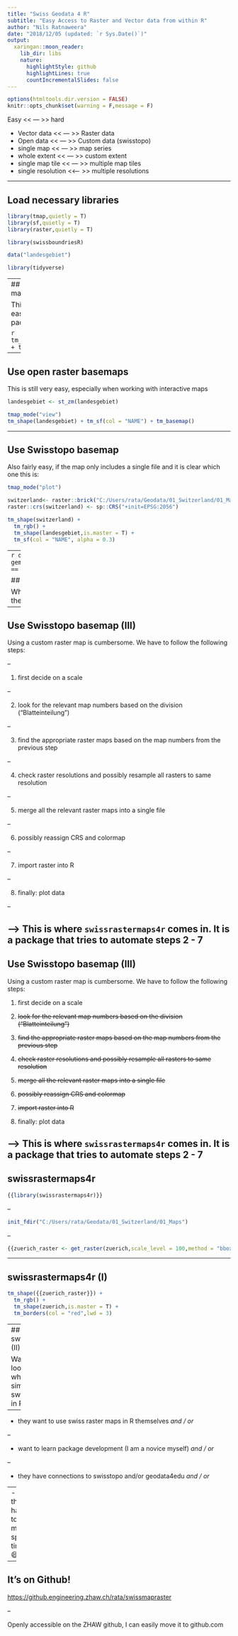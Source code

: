 ```yaml
---
title: "Swiss Geodata 4 R"
subtitle: "Easy Access to Raster and Vector data from within R"
author: "Nils Ratnaweera"
date: "2018/12/05 (updated: `r Sys.Date()`)"
output:
  xaringan::moon_reader:
    lib_dir: libs
    nature:
      highlightStyle: github
      highlightLines: true
      countIncrementalSlides: false
---
```


```r
options(htmltools.dir.version = FALSE)
knitr::opts_chunk$set(warning = F,message = F)
```

Easy << --- >> hard

- Vector data << --- >> Raster data
- Open data << --- >> Custom data (swisstopo)
- single map << --- >> map series
- whole extent << --- >> custom extent
- single map tile << --- >> multiple map tiles
- single resolution <<--- >> multiple resolutions

---

## Load necessary libraries

```r

library(tmap,quietly = T)
library(sf,quietly = T)
library(raster,quietly = T)

library(swissboundriesR)

data("landesgebiet")

library(tidyverse)
```
---
## Create a chloropleth map in `R`

This has become very easy with the new packages `sf`and `tmap`:

```r
tm_shape(landesgebiet) + tm_sf(col = "NAME")
```
---

## Use open raster basemaps

This is still very easy, especially when working with interactive maps

```r
landesgebiet <- st_zm(landesgebiet)
```


```r
tmap_mode("view")
tm_shape(landesgebiet) + tm_sf(col = "NAME") + tm_basemap()
```
---

## Use Swisstopo basemap

Also fairly easy, if the map only includes a single file and it is clear which one this is:

```r
tmap_mode("plot")

switzerland<- raster::brick("C:/Users/rata/Geodata/01_Switzerland/01_Maps/PK_1000_2056_relief/1mio_relief.tif")
raster::crs(switzerland) <- sp::CRS("+init=EPSG:2056")

```


```r
tm_shape(switzerland) + 
  tm_rgb() +
  tm_shape(landesgebiet,is.master = T) + 
  tm_sf(col = "NAME", alpha = 0.3)
```

---
```r
data("gemeinden_top_poly")
zuerich <- gemeinden_top_poly[gemeinden_top_poly$NAME == "Zürich",]
```

## Use Swisstopo basemap (II)

What if we want to plot Zurich only? Using the 1:1'000'000 Map from before will not do:
```r
tm_shape(switzerland) + 
  tm_rgb() +
  tm_shape(zuerich,is.master = T) + 
  tm_sf(col = "NAME", alpha = 0.3)
```

---

## Use Swisstopo basemap (III)


Using a custom raster map is cumbersome. We have to follow the following steps:

--

1. first decide on a scale

--

2. look for the relevant map numbers based on the division (“Blatteinteilung”)

--

3. find the appropriate raster maps based on the map numbers from the previous step

--

4. check raster resolutions and possibly resample all rasters to same resolution

--

5. merge all the relevant raster maps into a single file

--

6. possibly reassign CRS and colormap

--

7. import raster into R

--

8. finally: plot data

--

--> This is where `swissrastermaps4r` comes in. It is a package that tries to automate steps 2 - 7
---

## Use Swisstopo basemap (III)


Using a custom raster map is cumbersome. We have to follow the following steps:

1. first decide on a scale

2. ~~look for the relevant map numbers based on the division (“Blatteinteilung”)~~

3. ~~find the appropriate raster maps based on the map numbers from the previous step~~

4. ~~check raster resolutions and possibly resample all rasters to same resolution~~

5. ~~merge all the relevant raster maps into a single file~~

6. ~~possibly reassign CRS and colormap~~

7. ~~import raster into R~~

8. finally: plot data

--> This is where `swissrastermaps4r` comes in. It is a package that tries to automate steps 2 - 7
---

## swissrastermaps4r


```r
{{library(swissrastermaps4r)}}

```

--

```r
init_fdir("C:/Users/rata/Geodata/01_Switzerland/01_Maps")
```

--

```r
{{zuerich_raster <- get_raster(zuerich,scale_level = 100,method = "bbox")}}
```


---

## swissrastermaps4r (I)
```r
tm_shape({{zuerich_raster}}) + 
  tm_rgb() +
  tm_shape(zuerich,is.master = T) + 
  tm_borders(col = "red",lwd = 3)
```


---
## swissrastermaps4r (II)

Want to join? I'm looking for people who would like to simplify access for swiss raster maps in R because:

--

- they want to use swiss raster maps in R themselves _and / or_

--

- want to learn package development (I am a novice myself) _and / or_

--

- they have connections to swisstopo and/or geodata4edu _and / or_

--
- they have too much spare time 😄

--

## It's on Github! 

[https://github.engineering.zhaw.ch/rata/swissmapraster](https://github.engineering.zhaw.ch/rata/swissmapraster)

--

Openly accessible on the ZHAW github, I can easily move it to github.com
